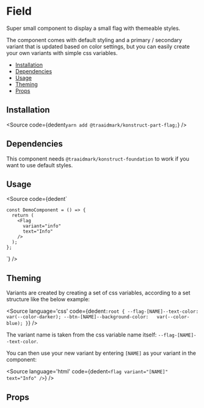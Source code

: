 
# Field

Super small component to display a small flag with themeable styles.

The component comes with default styling and a primary / secondary variant that is updated based on color settings, but you can easily create your own variants with simple css variables.

- [Installation](#installation)
- [Dependencies](#dependencies)
- [Usage](#usage)
- [Theming](#theming)
- [Props](#props)

## Installation

<Source
  code={dedent`
    yarn add @traaidmark/konstruct-part-flag;
  `}
/>

## Dependencies

This component needs `@traaidmark/konstruct-foundation` to work if you want to use default styles.

## Usage

<Source
  code={dedent`
    
    const DemoComponent = () => {
      return (
        <Flag
          variant="info"
          text="Info"
        />
      );
    };
  `}
/>

## Theming

Variants are created by creating a set of css variables, according to a set structure like the below example:

<Source
  language='css'
  code={dedent`
    :root {
      --flag-[NAME]--text-color:        var(--color-darker);
      --btn-[NAME]--background-color:   var(--color-blue);
    }
  `}
/>

The variant name is taken from the css variable name itself: `--flag-[NAME]--text-color`.

You can then use your new variant by entering `[NAME]` as your variant in the component:

<Source
  language='html'
  code={dedent`
    <flag variant="[NAME]" text="Info" />
  `}
/>

## Props

<ArgsTable />



